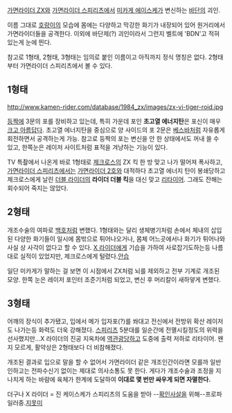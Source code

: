 [[가면라이더 ZX]]와  [[가면라이더 스피리츠]]에서  [[미카게 에이스케]]가 변신하는  [[바단]]의 괴인.

이름 그대로  [[호랑이]]의 모습에 몸에는 다양하고 막강한 화기가 내장되어 있어 원거리에서 가면라이더들을 공격한다. 이외에 바단제(?) 괴인이라서 그런지 벨트에 'BDN'고 적혀 있는게 눈에 띈다.

참고로 1형태, 2형태, 3형태는 임의로 붙인 이름이고 아직까지 정식 명칭은 없다. 2형태부터 가면라이더 스피리츠에서 볼 수 있다.

== 1형태 ==
http://www.kamen-rider.com/database/1984_zx/images/zx-vi-tiger-roid.jpg

[[등짝]]에 3문의 포를 장비하고 있는데, 특히 가운데 포인  '''초고열 에너지탄'''은 포신이 매우  [[크고 아름답다]]. 초고열 에너지탄을 중심으로 양 사이드의 포 2문은  [[베스바]]처럼 자유롭게 회전하면서 공격하는게 가능. 참고로 등짝의 포는 변신을 안 한 상태에서도 꺼내 쓸 수 있고, 한쪽눈은 레이저 사이트처럼 표적을 겨냥하는 기능이 있다.

TV 특촬에서 나온게 바로 1형태로  [[제크로스]]의 ZX 킥 한 방 맞고 나가 떨어져 폭사하고,  [[가면라이더 스피리츠]]에서는  [[가면라이더 2호]]와 대적하다 초고열 에너지 탄이 봉쇄당하고 제크로스에게 날린  [[더블 라이더]]의  '''라이더 더블 킥'''을 대신 맞고  [[리타이어]]. 그래도 잔해는 회수되어 죽지는 않았다.

== 2형태 ==
개조수술의 여파로 [[백호]]처럼 변했다. 1형태와는 달리 생체병기처럼 손에서 체내의 삽입된 다양한 화기들이 일시에 몸밖으로 튀어나오거나, 몸체 어느곳에서나 화기가 튀어나와 사실 상 사각이 없다고 할 수 있다. [[X 라이더]]에게 기습을 가하여 사로잡기도하는등 나름대로 실적이 있었지만, 제크로스에게 털렸다.[[안습]]

일단 미카게가 말하는 걸 보면 이 시점에서 ZX처럼 뇌를 제외하고 전부 기계로 개조된 모양. 
한쪽 눈은 레이저 포인터 조준기처럼 되었고, 변신 후 머리칼이 새하얗게 변했다. 

== 3형태 ==
어깨의 장식이 추가됐고, 입에서 메가 입자포(?)를 쏴대고 전신에서 전방위 확산 레이저도 나가는등 화력도 더욱 강해졌다.  [[스피리츠]] 5분대를 일순간에 전멸시킬정도의 위력을 선사했지만...X 라이더의 진공 지옥차에  [[역관광]]당하고 도중에 출력 저하로 리타이어. 왠지 모르게, 활약상은 2형태보다 더 비참해졌다.

개조된 결과로 입으로 말을 할 수 없어서 가면라이더 같은 개조인간이라면 모를까 일반인하고는 전파수신기 없이는 제대로 의사소통도 못 한다. 게다가 개조수술과 조정을 지나치게 하는 바람에 육체가 한계에 도달하여 '''이대로  몇 번만 싸우게 되면 자멸한다.''' 

더구나 X 라이더 = 진 케이스케가 스피리츠의 도움을 받아  --[[확인사살]]을 위해--프로파일러중.[[지못미]]
